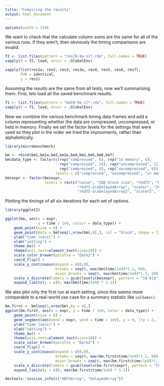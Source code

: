 ```yaml
---
title: "Compiling the results"
output: html_document
---
```


<style>
pre {
  overflow-x: auto;
}
pre code {
  word-wrap: normal;
  white-space: pre;
}
</style>

```r
options(width = 150)
```

We want to check that the calculate column sums are the same for all of the various runs.  If they aren't, then obviously the timing comparisons are invalid.

```r
f2 <- list.files(pattern = "res[0-9a-z]*.rda", full.names = TRUE)
sapply(X = f2, load, envir = .GlobalEnv)
```

```r
sapply(list(res1a, res2, res3, res3a, res4, res5, res6, res7), 
       FUN = identical, 
       y = res1)
```

Assuming the results are the same from all tests, now we'll summarising them.  First, lets load all the saved benchmark results.

```r
f1 <- list.files(pattern = "bm[0-9a-z]*.rda", full.names = TRUE)
sapply(X = f1, load, envir = .GlobalEnv)
```

Now we combine the various benchmark timing data frames and add a column representing whether the data are compressed, uncompressed, or held in memory.  Finally we set the factor levels for the settings that were used so they plot in the order we tried the improvments, rather than alphabetically.

```r
library(microbenchmark)

bm <- rbind(bm1,bm1a,bm3,bm3a,bm4,bm2,bm5,bm6,bm7)
bm$data_type <- factor(c(rep("compressed", 6), rep("in memory", 6), 
                         rep("compressed", 24), rep("uncompressed", 12),
                         rep("compressed", 6), rep("uncompressed", 6)),
                       levels = c("compressed", "uncompressed", "in memory"))
bm$expr <- factor(bm$expr, 
                  levels = rev(c("naive", "2GB block size", "rhdf5", "DelayedArray", 
                                 "rhdf5 &\nDelayedArray", "scater", "2GB block size2", 
                                 "rhdf5 &\nDelayedArray2", "scater2", "in memory")))
```

Plotting the timings of all six iterations for each set of options.

```r
library(ggplot2)

ggplot(bm, aes(x = expr, 
               y = time / 1e9, colour = data_type)) + 
    geom_point(size = 6) + 
    geom_point(data = bm[seq(1,nrow(bm),6),], col = "black", shape = 13, size = 6) +
    ylab("time (secs)") + 
    xlab("setting") +
    theme_bw() +
    theme(axis.text=element_text(size=10)) +
    scale_color_brewer(palette = "Dark2") +
    coord_flip() +
    scale_y_continuous(expand = c(0,0), 
                       breaks = seq(0, max(bm$time/1e9)*1.1, 60),
                       minor_breaks = seq(0, max(bm$time/1e9)*1.1, 20)) +
    scale_x_discrete(labels = gsub(levels(bm$expr), pattern = "[0-9]$", replacement = "")) +
    expand_limits(y = c(0, max(bm$time/1e9) * 1.1))
```

We also plot only the first run at each setting, since this seems more comparable to a real-world use case for a summary statistic like `colSums()`.

```r
bm.first <- bm[seq(1,nrow(bm),by = 6),]
ggplot(bm.first, aes(x = expr, y = time / 1e9, color = data_type)) + 
    geom_point(size = 6) + 
    geom_segment(aes(xend = expr, yend = time / 1e9), y = 0, lty = 2, lwd = 1.5) +
    ylab("time (secs)") + 
    xlab("setting") +
    theme_bw() +
    theme(axis.text=element_text(size=10)) +
    scale_color_brewer(palette = "Dark2") +
    coord_flip() +
    scale_y_continuous(expand = c(0,0), 
                       breaks = seq(0, max(bm.first$time/1e9)*1.1, 60),
                       minor_breaks = seq(0, max(bm.first$time/1e9)*1.1, 20)) +
    scale_x_discrete(labels = gsub(levels(bm.first$expr), pattern = "[0-9]$", replacement = "")) +
    expand_limits(y = c(0, max(bm.first$time/1e9) * 1.1))
```


```r
devtools::session_info(c("HDF5Array", "DelayedArray"))
```